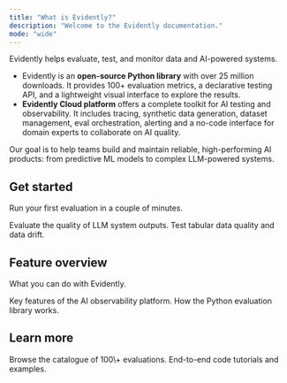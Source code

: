 ```yaml
---
title: "What is Evidently?"
description: "Welcome to the Evidently documentation."
mode: "wide"
---
```


Evidently helps evaluate, test, and monitor data and AI-powered systems.

- Evidently is an **open-source Python library** with over 25 million downloads. It provides 100\+ evaluation metrics, a declarative testing API, and a lightweight visual interface to explore the results.
- **Evidently Cloud platform** offers a complete toolkit for AI testing and observability. It includes tracing, synthetic data generation, dataset management, eval orchestration, alerting and a no-code interface for domain experts to collaborate on AI quality.

Our goal is to help teams build and maintain reliable, high-performing AI products: from predictive ML models to complex LLM-powered systems.

## Get started

Run your first evaluation in a couple of minutes.

<CardGroup cols="2">
  <Card title="LLM evaluation" icon="comment-text" href="/quickstart_llm">
    Evaluate the quality of LLM system outputs.
  </Card>
  <Card title="ML monitoring" icon="table" href="/quickstart_ml">
    Test tabular data quality and data drift.
  </Card>
</CardGroup>

## Feature overview

What you can do with Evidently.

<CardGroup cols="2">
  <Card title="Evidently Platform" href="/docs/platform/overview" img="/images/platform_small-min.png">
    Key features of the AI observability platform.
  </Card>
  <Card title="Evidently library" href="docs/library/overview" img="/images/library_small-min.png">
    How the Python evaluation library works.
  </Card>
</CardGroup>

## Learn more

<CardGroup cols="2">
  <Card title="Metrics" icon="chart-simple" href="/metrics">
    Browse the catalogue of 100\+ evaluations.
  </Card>
  <Card title="Cookbook" icon="code" href="/examples">
    End-to-end code tutorials and examples.
  </Card>
</CardGroup>
